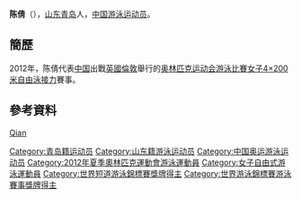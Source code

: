 {{Otheruses|陈倩}}
{{China means|PRC}}
{{noteTA|G1=Aquatics}}
{{Infobox Swimmer
| swimmername    = 陈倩
| image          = 
| imagesize      = 
| caption        = 
| fullname       =   
| nationality    = {{PRC}}
| strokes        = [[自由泳|自由泳]]
| club           = 
| collegeteam    = 
| birth_date      = {{birth_date_and_age|1993|4|16}}<ref name="伦敦奥运">{{cite web|title=2012伦敦奥运会中国体育代表团成员名录 - 陈倩|url=http://2012teamchina.olympic.cn/index.php/personview/persons/15973}}{{zh-cn}}</ref>
| birth_place     = {{CHN}}[[山东省|山东省]][[青岛市|青岛市]]
| height         = {{height|m=1.70}}<ref name="伦敦奥运"/>
| weight         = {{weight|kg=58}}<ref name="伦敦奥运"/> 
| medaltemplates =
{{MedalSport|女子[[游泳|游泳]]}}
{{MedalCountry | {{CHN}} }}
}}
'''陈倩'''（{{bd|1993年|4月16日|catIdx=Chen Qian}}），[[山东|山东]][[青岛|青岛]]人，[[中华人民共和国|中国]][[游泳|游泳]][[运动员|运动员]]。

==簡歷==
2012年，陈倩代表[[2012年夏季奥林匹克运动会中国代表团|中国]]出戰[[英國|英國]][[倫敦|倫敦]]舉行的[[2012年夏季奥林匹克运动会|奥林匹克运动会]][[2012年夏季奧林匹克運動會游泳比賽|游泳比賽]][[2012年夏季奧林匹克運動會女子4×200米自由泳接力比賽|女子4×200米自由泳接力]]賽事。

==參考資料==
{{Reflist}}

{{2012 China Olympic Swimming Team}}

{{Authority control}}
{{DEFAULTSORT:Chen Qian}}
[[category:陈姓|Qian]]
[[Category:青岛籍运动员|Category:青岛籍运动员]]
[[Category:山东籍游泳运动员|Category:山东籍游泳运动员]]
[[Category:中国奥运游泳运动员|Category:中国奥运游泳运动员]]
[[Category:2012年夏季奧林匹克運動會游泳運動員|Category:2012年夏季奧林匹克運動會游泳運動員]]
[[Category:女子自由式游泳運動員|Category:女子自由式游泳運動員]]
[[Category:世界短道游泳錦標賽獎牌得主|Category:世界短道游泳錦標賽獎牌得主]]
[[Category:世界游泳錦標賽游泳賽事獎牌得主|Category:世界游泳錦標賽游泳賽事獎牌得主]]